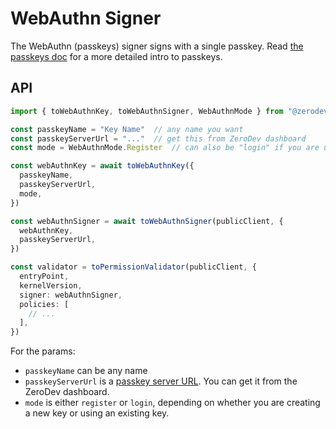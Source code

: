 # WebAuthn Signer

The WebAuthn (passkeys) signer signs with a single passkey.  Read [the passkeys doc](/sdk/advanced/passkeys) for a more detailed intro to passkeys.

## API

```typescript
import { toWebAuthnKey, toWebAuthnSigner, WebAuthnMode } from "@zerodev/permissions/signers"

const passkeyName = "Key Name"  // any name you want
const passkeyServerUrl = "..."  // get this from ZeroDev dashboard
const mode = WebAuthnMode.Register  // can also be "login" if you are using an existing key

const webAuthnKey = await toWebAuthnKey({
  passkeyName,
  passkeyServerUrl,
  mode,
})

const webAuthnSigner = await toWebAuthnSigner(publicClient, {
  webAuthnKey,
  passkeyServerUrl,
})

const validator = toPermissionValidator(publicClient, {
  entryPoint,
  kernelVersion,
  signer: webAuthnSigner,
  policies: [
    // ...
  ],
})
```

For the params:

- `passkeyName` can be any name
- `passkeyServerUrl` is a [passkey server URL](/sdk/advanced/passkeys#setting-up-passkey-server).  You can get it from the ZeroDev dashboard.
- `mode` is either `register` or `login`, depending on whether you are creating a new key or using an existing key.